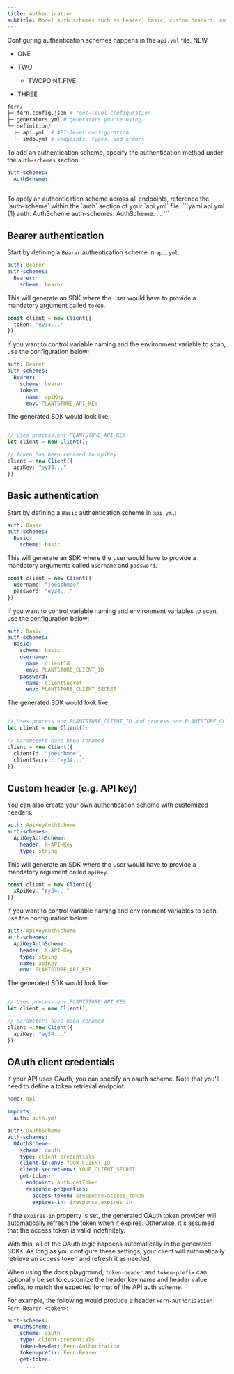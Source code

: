```yaml
---
title: Authentication
subtitle: Model auth schemes such as bearer, basic, custom headers, and oauth.
---
```


Configuring authentication schemes happens in the `api.yml` file. NEW

- ONE

- TWO

  - TWOPOINT.FIVE

- THREE

```bash {5}
fern/
├─ fern.config.json # root-level configuration
├─ generators.yml # generators you're using
└─ definition/
  ├─ api.yml  # API-level configuration
  └─ imdb.yml # endpoints, types, and errors
```

To add an authentication scheme, specify the authentication method under the `auth-schemes` section.

```yaml api.yml {1-2}
auth-schemes:
  AuthScheme:                     
    ...
```

<Note>
To apply an authentication scheme across all endpoints, reference the `auth-scheme` within the `auth` section of your `api.yml` file. 
```yaml api.yml {1}
auth: AuthScheme                  
auth-schemes:
  AuthScheme:                     
    ...
```
</Note>

## Bearer authentication

Start by defining a `Bearer` authentication scheme in `api.yml`:

```yaml api.yml
auth: Bearer                  
auth-schemes:
  Bearer:                     
    scheme: bearer
```

This will generate an SDK where the user would have to provide a mandatory argument called `token`.

```ts index.ts
const client = new Client({
  token: "ey34..."
})
```

If you want to control variable naming and the environment variable to scan, use the configuration below:

```yaml title="api.yml" {5-7}
auth: Bearer                  
auth-schemes:
  Bearer:                     
    scheme: bearer
    token:
      name: apiKey 
      env: PLANTSTORE_API_KEY
```

The generated SDK would look like:

```ts index.ts

// Uses process.env.PLANTSTORE_API_KEY
let client = new Client(); 

// token has been renamed to apiKey
client = new Client({
  apiKey: "ey34..."
})
```

## Basic authentication

Start by defining a `Basic` authentication scheme in `api.yml`:

```yaml api.yml
auth: Basic                  
auth-schemes:
  Basic:                     
    scheme: basic
```

This will generate an SDK where the user would have to provide a mandatory arguments called `username` and `password`.

```ts index.ts
const client = new Client({
  username: "joeschmoe"
  password: "ey34..."
})
```

If you want to control variable naming and environment variables to scan, use the configuration below:

```yaml title="api.yml" {5-11}
auth: Basic                  
auth-schemes:
  Basic:                     
    scheme: basic
    username:
      name: clientId
      env: PLANTSTORE_CLIENT_ID
    password:
      name: clientSecret
      env: PLANTSTORE_CLIENT_SECRET
```

The generated SDK would look like:

```ts index.ts

// Uses process.env.PLANTSTORE_CLIENT_ID and process.env.PLANTSTORE_CLIENT_SECRET
let client = new Client(); 

// parameters have been renamed
client = new Client({
  clientId: "joeschmoe", 
  clientSecret: "ey34..."
})
```

## Custom header (e.g. API key)

You can also create your own authentication scheme with customized headers.

```yaml title="api.yml" {3-5}
auth: ApiKeyAuthScheme
auth-schemes:
  ApiKeyAuthScheme:
    header: X-API-Key
    type: string
```

This will generate an SDK where the user would have to provide a mandatory argument called `apiKey`.

```ts index.ts
const client = new Client({
  xApiKey: "ey34..."
})
```

If you want to control variable naming and environment variables to scan, use the configuration below:

```yaml title="api.yml" {7-8}
auth: ApiKeyAuthScheme
auth-schemes:
  ApiKeyAuthScheme:
    header: X-API-Key
    type: string
    name: apiKey
    env: PLANTSTORE_API_KEY
```

The generated SDK would look like:

```ts index.ts

// Uses process.env.PLANTSTORE_API_KEY
let client = new Client(); 

// parameters have been renamed
client = new Client({
  apiKey: "ey34..."
})
```

## OAuth client credentials

If your API uses OAuth, you can specify an oauth scheme. Note that you'll need to define a token retrieval endpoint.

```yaml api.yml
name: api

imports:
  auth: auth.yml

auth: OAuthScheme
auth-schemes:
  OAuthScheme:
    scheme: oauth
    type: client-credentials
    client-id-env: YOUR_CLIENT_ID
    client-secret-env: YOUR_CLIENT_SECRET
    get-token:
      endpoint: auth.getToken               
      response-properties:
        access-token: $response.access_token 
        expires-in: $response.expires_in    

```

If the `expires-in` property is set, the generated OAuth token provider will automatically refresh the token when it expires. Otherwise, it's assumed that the access token is valid indefinitely.

With this, all of the OAuth logic happens automatically in the generated SDKs. As long as you configure these settings, your client will automatically retrieve an access token and refresh it as needed.

When using the docs playground, `token-header` and `token-prefix` can optionally be set to customize the header key name and header value prefix, to match the expected format of the API auth scheme.

For example, the following would produce a header `Fern-Authorization: Fern-Bearer <token>`:

```yaml api.yml {5-6}
auth-schemes:
  OAuthScheme:
    scheme: oauth
    type: client-credentials
    token-header: Fern-Authorization
    token-prefix: Fern-Bearer
    get-token:
      ...   
```

